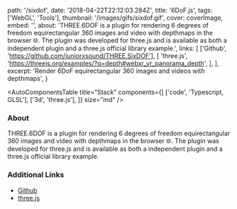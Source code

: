 
  path: '/sixdof',
  date: '2018-04-22T22:12:03.284Z',
  title: '6DoF.js',
  tags: ['WebGL', 'Tools'],
  thumbnail: '/images/gifs/sixdof.gif',
  cover: coverImage,
  embed: '',
  about:
    'THREE.6DOF is a plugin for rendering 6 degrees of freedom equirectangular 360 images and video with depthmaps in the browser 🌐. The plugin was developed for three.js and is available as both a independent plugin and a three.js official library example.',
  links: [
    ['Github', 'https://github.com/juniorxsound/THREE.SixDOF'],
    [
      'three.js',
      'https://threejs.org/examples/?q=depth#webxr_vr_panorama_depth',
    ],
  ],
  excerpt: 'Render 6DoF equirectangular 360 images and videos with depthmaps',
}

<AutoComponentsTable
  title="Stack"
  components={[
    ['code', 'Typescript, GLSL'],
    ['3d', 'three.js'],
  ]}
  size="md"
/>

### About

THREE.6DOF is a plugin for rendering 6 degrees of freedom equirectangular 360 images and video with depthmaps in the browser 🌐. The plugin was developed for three.js and is available as both a independent plugin and a three.js official library example.

### Additional Links

- [Github](https://github.com/juniorxsound/THREE.SixDOF)
- [three.js](https://threejs.org/examples/?q=depth#webxr_vr_panorama_depth)
